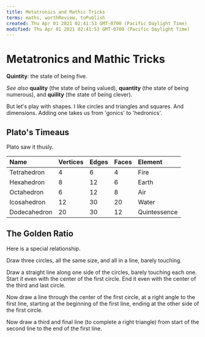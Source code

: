 ```yaml
---
title: Metatronics and Mathic Tricks
terms: maths, worthReview, toPublish
created: Thu Apr 01 2021 02:41:53 GMT-0700 (Pacific Daylight Time)
modified: Thu Apr 01 2021 02:41:53 GMT-0700 (Pacific Daylight Time)
---
```


# Metatronics and Mathic Tricks

**Quintity**: the state of being five.

_See also_ **quality** (the state of being valued), **quantity** (the state of being numerous), and **quility** (the state of being clever).

But let's play with shapes. I like circles and triangles and squares. And dimensions. Adding one takes us from 'gonics' to 'hedronics'.

## Plato's Timeaus

Plato saw it thusly.

| Name         | Vertices | Edges | Faces | Element      |
| :----------- | :------- | :---- | :---- | :----------- |
| Tetrahedron  | 4        | 6     | 4     | Fire         |
| Hexahedron   | 8        | 12    | 6     | Earth        |
| Octahedron   | 6        | 12    | 8     | Air          |
| Icosahedron  | 12       | 30    | 20    | Water        |
| Dodecahedron | 20       | 30    | 12    | Quintessence |

## The Golden Ratio

Here is a special relationship.

Draw three circles, all the same size, and all in a line, barely touching.

Draw a straight line along one side of the circles, barely touching each one. Start it even with the center of the first circle. End it even with the center of the third and last circle.

Now draw a line through the center of the first circle, at a right angle to the first line, starting at the beginning of the first line, ending at the other side of the first circle.

Now draw a third and final line (to complete a right triangle) from start of the second line to the end of the first line.
